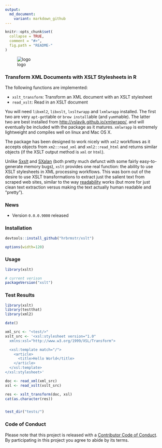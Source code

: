 ```yaml
---
output:
  md_document:
    variant: markdown_github
---
```


<!-- README.md is generated from README.Rmd. Please edit that file -->

```r
knitr::opts_chunk$set(
  collapse = TRUE,
  comment = "#>",
  fig.path = "README-"
)
```
![logo](logo.png)

### Transform XML Documents with XSLT Stylesheets in R

The following functions are implemented:

- `xslt_transform`: Transform an XML document with an XSLT stylesheet
- `read_xslt`: Read in an XSLT document

You will need `libxml2`, `libxslt`, `lxsltwrapp` and `lxmlwrapp` installed. The first two are very `apt-get`table or `brew install`able (and `yum`mable). The latter two are best installed from [http://vslavik.github.io/xmlwrapp/](http://vslavik.github.io/xmlwrapp/), and will eventually be included with the package as it matures. `xmlwrapp` is extremely lightweight and compiles well on linux and Mac OS X.

The package has been designed to work nicely with `xml2` workflows as it accepts objects from `xm2::read_xml` and `xml2::read_html` and returns similar objects (if the XSLT output method is `xml` or `html`).

Unlike [Sxslt](http://www.omegahat.org/Sxslt/) and [SXalan](http://www.omegahat.org/SXalan/) (both pretty much defunct with some fairly easy-to-generate memory bugs), `xslt` provides one real function: the ability to use XSLT stylesheets in XML processing workflows. This was born out of the desire to use XSLT transformations to extract just the salient text from scraped web sites, similar to the way [readability](https://github.com/masukomi/ar90-readability) works (but more for just clean text extraction versus making the text actually human readable and "pretty").

### News

- Version `0.0.0.9000` released

### Installation

```r
devtools::install_github("hrbrmstr/xslt")
```

```r
options(width=120)
```

### Usage

```r
library(xslt)

# current verison
packageVersion("xslt")

```

### Test Results

```r
library(xslt)
library(testthat)
library(xml2)

date()

xml_src <- "<test/>"
xslt_src <- '<xsl:stylesheet version="1.0"
  xmlns:xsl="http://www.w3.org/1999/XSL/Transform">

  <xsl:template match="/">
    <article>
      <title>Hello World</title>
    </article>
  </xsl:template>
</xsl:stylesheet>'

doc <- read_xml(xml_src)
xsl <- read_xslt(xslt_src)

res <- xslt_transform(doc, xsl)
cat(as.character(res))


test_dir("tests/")
```

### Code of Conduct

Please note that this project is released with a [Contributor Code of Conduct](CONDUCT.md). 
By participating in this project you agree to abide by its terms.
